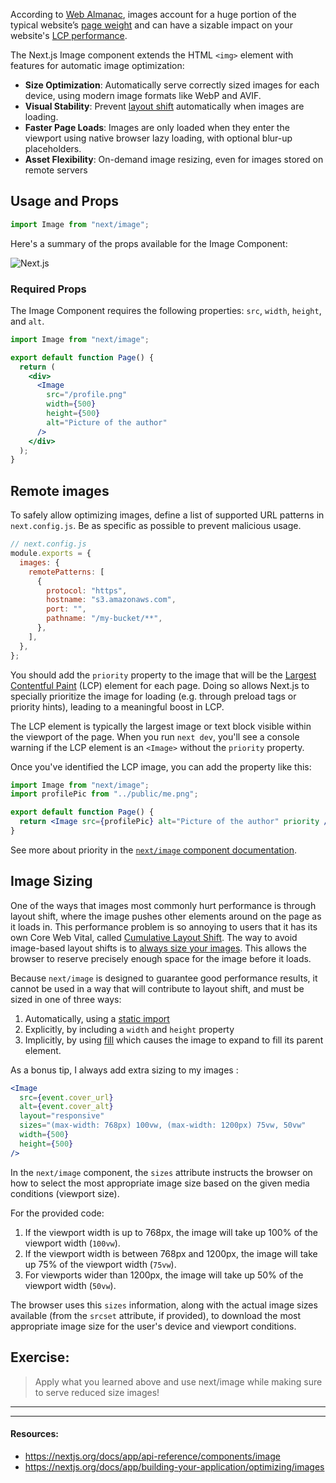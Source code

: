 According to [Web Almanac](https://almanac.httparchive.org/), images account for a huge portion of the typical website’s [page weight](https://almanac.httparchive.org/en/2022/page-weight#content-type-and-file-formats) and can have a sizable impact on your website's [LCP performance](https://almanac.httparchive.org/en/2022/performance#lcp-image-optimization).

The Next.js Image component extends the HTML `<img>` element with features for automatic image optimization:

- **Size Optimization**: Automatically serve correctly sized images for each device, using modern image formats like WebP and AVIF.
- **Visual Stability**: Prevent [layout shift](https://nextjs.org/learn/seo/web-performance/cls) automatically when images are loading.
- **Faster Page Loads**: Images are only loaded when they enter the viewport using native browser lazy loading, with optional blur-up placeholders.
- **Asset Flexibility**: On-demand image resizing, even for images stored on remote servers

## Usage and Props

```js
import Image from "next/image";
```

Here's a summary of the props available for the Image Component:

![Next.js](public/images/image-props.png)

### Required Props

The Image Component requires the following properties: `src`, `width`, `height`, and `alt`.

```jsx
import Image from "next/image";

export default function Page() {
  return (
    <div>
      <Image
        src="/profile.png"
        width={500}
        height={500}
        alt="Picture of the author"
      />
    </div>
  );
}
```

## Remote images

To safely allow optimizing images, define a list of supported URL patterns in `next.config.js`. Be as specific as possible to prevent malicious usage.

```js
// next.config.js
module.exports = {
  images: {
    remotePatterns: [
      {
        protocol: "https",
        hostname: "s3.amazonaws.com",
        port: "",
        pathname: "/my-bucket/**",
      },
    ],
  },
};
```

You should add the `priority` property to the image that will be the [Largest Contentful Paint](https://web.dev/lcp/#what-elements-are-considered) (LCP) element for each page. Doing so allows Next.js to specially prioritize the image for loading (e.g. through preload tags or priority hints), leading to a meaningful boost in LCP.

The LCP element is typically the largest image or text block visible within the viewport of the page. When you run `next dev`, you'll see a console warning if the LCP element is an `<Image>` without the `priority` property.

Once you've identified the LCP image, you can add the property like this:

```jsx
import Image from "next/image";
import profilePic from "../public/me.png";

export default function Page() {
  return <Image src={profilePic} alt="Picture of the author" priority />;
}
```

See more about priority in the [`next/image` component documentation](https://nextjs.org/docs/app/api-reference/components/image#priority).

## Image Sizing

One of the ways that images most commonly hurt performance is through layout shift, where the image pushes other elements around on the page as it loads in. This performance problem is so annoying to users that it has its own Core Web Vital, called [Cumulative Layout Shift](https://web.dev/cls/). The way to avoid image-based layout shifts is to [always size your images](https://web.dev/optimize-cls/#images-without-dimensions). This allows the browser to reserve precisely enough space for the image before it loads.

Because `next/image` is designed to guarantee good performance results, it cannot be used in a way that will contribute to layout shift, and must be sized in one of three ways:

1. Automatically, using a [static import](https://nextjs.org/docs/app/building-your-application/optimizing/images#local-images)
2. Explicitly, by including a `width` and `height` property
3. Implicitly, by using [fill](https://nextjs.org/docs/app/api-reference/components/image#fill) which causes the image to expand to fill its parent element.

As a bonus tip, I always add extra sizing to my images :

```jsx
<Image
  src={event.cover_url}
  alt={event.cover_alt}
  layout="responsive"
  sizes="(max-width: 768px) 100vw, (max-width: 1200px) 75vw, 50vw"
  width={500}
  height={500}
/>
```

In the `next/image` component, the `sizes` attribute instructs the browser on how to select the most appropriate image size based on the given media conditions (viewport size).

For the provided code:

1. If the viewport width is up to 768px, the image will take up 100% of the viewport width (`100vw`).
2. If the viewport width is between 768px and 1200px, the image will take up 75% of the viewport width (`75vw`).
3. For viewports wider than 1200px, the image will take up 50% of the viewport width (`50vw`).

The browser uses this `sizes` information, along with the actual image sizes available (from the `srcset` attribute, if provided), to download the most appropriate image size for the user's device and viewport conditions.

## Exercise:

> Apply what you learned above and use next/image while making sure to serve reduced size images!

---

---

#### Resources:

- https://nextjs.org/docs/app/api-reference/components/image
- https://nextjs.org/docs/app/building-your-application/optimizing/images
